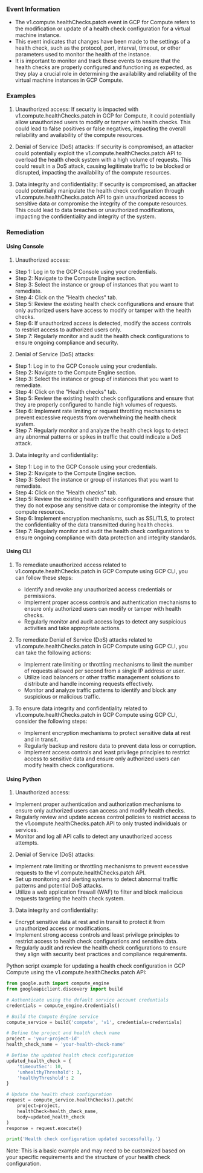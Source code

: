 
### Event Information

- The v1.compute.healthChecks.patch event in GCP for Compute refers to the modification or update of a health check configuration for a virtual machine instance.
- This event indicates that changes have been made to the settings of a health check, such as the protocol, port, interval, timeout, or other parameters used to monitor the health of the instance.
- It is important to monitor and track these events to ensure that the health checks are properly configured and functioning as expected, as they play a crucial role in determining the availability and reliability of the virtual machine instances in GCP Compute.


### Examples

1. Unauthorized access: If security is impacted with v1.compute.healthChecks.patch in GCP for Compute, it could potentially allow unauthorized users to modify or tamper with health checks. This could lead to false positives or false negatives, impacting the overall reliability and availability of the compute resources.

2. Denial of Service (DoS) attacks: If security is compromised, an attacker could potentially exploit the v1.compute.healthChecks.patch API to overload the health check system with a high volume of requests. This could result in a DoS attack, causing legitimate traffic to be blocked or disrupted, impacting the availability of the compute resources.

3. Data integrity and confidentiality: If security is compromised, an attacker could potentially manipulate the health check configuration through v1.compute.healthChecks.patch API to gain unauthorized access to sensitive data or compromise the integrity of the compute resources. This could lead to data breaches or unauthorized modifications, impacting the confidentiality and integrity of the system.

### Remediation

#### Using Console

1. Unauthorized access:
- Step 1: Log in to the GCP Console using your credentials.
- Step 2: Navigate to the Compute Engine section.
- Step 3: Select the instance or group of instances that you want to remediate.
- Step 4: Click on the "Health checks" tab.
- Step 5: Review the existing health check configurations and ensure that only authorized users have access to modify or tamper with the health checks.
- Step 6: If unauthorized access is detected, modify the access controls to restrict access to authorized users only.
- Step 7: Regularly monitor and audit the health check configurations to ensure ongoing compliance and security.

2. Denial of Service (DoS) attacks:
- Step 1: Log in to the GCP Console using your credentials.
- Step 2: Navigate to the Compute Engine section.
- Step 3: Select the instance or group of instances that you want to remediate.
- Step 4: Click on the "Health checks" tab.
- Step 5: Review the existing health check configurations and ensure that they are properly configured to handle high volumes of requests.
- Step 6: Implement rate limiting or request throttling mechanisms to prevent excessive requests from overwhelming the health check system.
- Step 7: Regularly monitor and analyze the health check logs to detect any abnormal patterns or spikes in traffic that could indicate a DoS attack.

3. Data integrity and confidentiality:
- Step 1: Log in to the GCP Console using your credentials.
- Step 2: Navigate to the Compute Engine section.
- Step 3: Select the instance or group of instances that you want to remediate.
- Step 4: Click on the "Health checks" tab.
- Step 5: Review the existing health check configurations and ensure that they do not expose any sensitive data or compromise the integrity of the compute resources.
- Step 6: Implement encryption mechanisms, such as SSL/TLS, to protect the confidentiality of the data transmitted during health checks.
- Step 7: Regularly monitor and audit the health check configurations to ensure ongoing compliance with data protection and integrity standards.

#### Using CLI

1. To remediate unauthorized access related to v1.compute.healthChecks.patch in GCP Compute using GCP CLI, you can follow these steps:
   - Identify and revoke any unauthorized access credentials or permissions.
   - Implement proper access controls and authentication mechanisms to ensure only authorized users can modify or tamper with health checks.
   - Regularly monitor and audit access logs to detect any suspicious activities and take appropriate actions.

2. To remediate Denial of Service (DoS) attacks related to v1.compute.healthChecks.patch in GCP Compute using GCP CLI, you can take the following actions:
   - Implement rate limiting or throttling mechanisms to limit the number of requests allowed per second from a single IP address or user.
   - Utilize load balancers or other traffic management solutions to distribute and handle incoming requests effectively.
   - Monitor and analyze traffic patterns to identify and block any suspicious or malicious traffic.

3. To ensure data integrity and confidentiality related to v1.compute.healthChecks.patch in GCP Compute using GCP CLI, consider the following steps:
   - Implement encryption mechanisms to protect sensitive data at rest and in transit.
   - Regularly backup and restore data to prevent data loss or corruption.
   - Implement access controls and least privilege principles to restrict access to sensitive data and ensure only authorized users can modify health check configurations.

#### Using Python

1. Unauthorized access:
- Implement proper authentication and authorization mechanisms to ensure only authorized users can access and modify health checks.
- Regularly review and update access control policies to restrict access to the v1.compute.healthChecks.patch API to only trusted individuals or services.
- Monitor and log all API calls to detect any unauthorized access attempts.

2. Denial of Service (DoS) attacks:
- Implement rate limiting or throttling mechanisms to prevent excessive requests to the v1.compute.healthChecks.patch API.
- Set up monitoring and alerting systems to detect abnormal traffic patterns and potential DoS attacks.
- Utilize a web application firewall (WAF) to filter and block malicious requests targeting the health check system.

3. Data integrity and confidentiality:
- Encrypt sensitive data at rest and in transit to protect it from unauthorized access or modifications.
- Implement strong access controls and least privilege principles to restrict access to health check configurations and sensitive data.
- Regularly audit and review the health check configurations to ensure they align with security best practices and compliance requirements.

Python script example for updating a health check configuration in GCP Compute using the v1.compute.healthChecks.patch API:

```python
from google.auth import compute_engine
from googleapiclient.discovery import build

# Authenticate using the default service account credentials
credentials = compute_engine.Credentials()

# Build the Compute Engine service
compute_service = build('compute', 'v1', credentials=credentials)

# Define the project and health check name
project = 'your-project-id'
health_check_name = 'your-health-check-name'

# Define the updated health check configuration
updated_health_check = {
    'timeoutSec': 10,
    'unhealthyThreshold': 3,
    'healthyThreshold': 2
}

# Update the health check configuration
request = compute_service.healthChecks().patch(
    project=project,
    healthCheck=health_check_name,
    body=updated_health_check
)
response = request.execute()

print('Health check configuration updated successfully.')
```

Note: This is a basic example and may need to be customized based on your specific requirements and the structure of your health check configuration.

